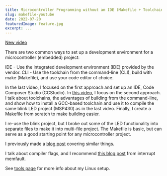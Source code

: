 ```yaml
---
title: Microcontroller Programming without an IDE (Makefile + Toolchain) 
slug: makefile-youtube
date: 2022-07-20
featuredImage: feature.jpg
excerpt: ...
---
```



[New video](https://www.youtube.com/watch?v=HCfq44NNBaU)

There are two common ways to set up a development environment for a microcontroller (embedded) project:

IDE - Use the integrated development environment (IDE) provided by the vendor.
CLI - Use the toolchain from the command-line (CLI), build with make (Makefile), and use your code editor of choice.

In the last video, I focused on the first approach and set up an IDE, Code Composer Studio (CCStudio). In [this video](https://www.youtube.com/watch?v=HCfq44NNBaU), I focus on the second approach. I talk about toolchains, the advantages of building from the command-line, and show how to install a GCC-based toolchain and use it to compile the same blink LED project (MSP430) as in the last video. Finally, I create a Makefile from scratch to make building easier.

I re-use the blink project, but I broke out some of the LED functionality into separate files to make it into multi-file project. The Makefile is basic, but can serve as a good starting point for any microcontroller project.

<Gist id="78b110d5a8bdb9f48ca71d0cac76ae42" />

I previously made a [blog post](./makefile-microcontroller) covering similar things.

I talk about compiler flags, and I recommend [this blog post](https://interrupt.memfault.com/blog/best-and-worst-gcc-clang-compiler-flags) from interrupt memfault.

See [tools page](/devenv) for more info about my Linux setup.
